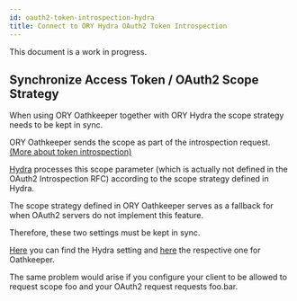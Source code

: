 ```yaml
---
id: oauth2-token-introspection-hydra
title: Connect to ORY Hydra OAuth2 Token Introspection
---
```


This document is a work in progress.

## Synchronize Access Token / OAuth2 Scope Strategy

When using ORY Oathkeeper together with ORY Hydra the scope strategy needs to be kept in sync.

ORY Oathkeeper sends the scope as part of the introspection request. [(More about token introspection)](https://www.oauth.com/oauth2-servers/token-introspection-endpoint/)

[Hydra](https://www.ory.sh/hydra/docs/guides/oauth2-token-introspection/) processes this scope parameter (which is actually not defined in the OAuth2 Introspection RFC) according to the scope strategy defined in Hydra.

The scope strategy defined in ORY Oathkeeper serves as a fallback for when OAuth2 servers do not implement this feature.

Therefore, these two settings must be kept in sync. 

[Here](https://www.ory.sh/hydra/docs/reference/api#parameters-27) you can find the Hydra setting and [here](https://www.ory.sh/oathkeeper/docs/v0.37/pipeline/authn/#configuration-5) the respective one for Oathkeeper.

The same problem would arise if you configure your client to be allowed to request scope foo and your OAuth2 request requests foo.bar.
